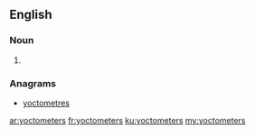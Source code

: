 ==English==

===Noun===
{{head|en|noun plural form}}

# {{plural of|yoctometer|lang=en}}

===Anagrams===
* [[yoctometres#English|yoctometres]]

[[ar:yoctometers]]
[[fr:yoctometers]]
[[ku:yoctometers]]
[[my:yoctometers]]